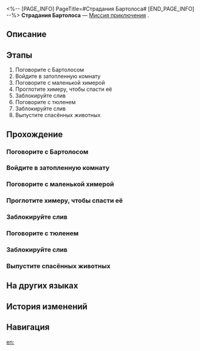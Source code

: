 <%-- [PAGE_INFO]
PageTitle=#Страдания Бартолоса#
[END_PAGE_INFO] --%>
{{Дополнить|Диалоги.}}
{{Миссия Инфобокс
|id              = 4016401
|Название        = 
|Изображение     = Миссия Страдания Бартолоса.png
|Тип             = Миссия приключения
|Событие         = 
|Глава           = 
|Условия         = Завершена [[Миссия Освоения]] «[[О великая гробница, скрывающая тайну перерождения]]»
|Персонажи       = Первопроходец
|СтартЛокация    = [[<!--стартовый мир-->]] — [[<!--стартовая локация-->]]
|Мир             = <!--стартовый мир-->
|Предыдущая      = 
|Следующая       = 
|Награды         = Кредиты*5 000
}}
'''Страдания Бартолоса''' — [[Миссия приключения]]<!--в [мире]-->.

==Описание==
{{Описание|<!--официальное описание из Перекрёстка судеб-->}}

==Этапы==
# Поговорите с Бартолосом
# Войдите в затопленную комнату
# Поговорите с маленькой химерой
# Проглотите химеру, чтобы спасти её
# Заблокируйте слив
# Поговорите с тюленем
# Заблокируйте слив
# Выпустите спасённых животных

==Прохождение==
{{Дополнить}}
===Поговорите с Бартолосом===
{{Описание миссии|тип=Миссия приключения|локация=<!--необходимо добавить-->|Перед тем, как вся Роща рухнула, ни одно невинное существо не пострадало... И всё благодаря воровскому духу Бартолосу.<br />Он хочет похвастаться своим героическим поступком. Расспросите его об этом, и будет вам награда.}}
{{Диалог Начало}}
{{Диалог Конец}}

===Войдите в затопленную комнату===
{{Описание миссии|тип=Миссия приключения|локация=<!--необходимо добавить-->|Воровской дух Бартолос рассказывает о своих героических подвигах и о том, как ловко ему удалось избежать опасности.}}
{{Диалог Начало}}
{{Диалог Конец}}

===Поговорите с маленькой химерой===
{{Диалог Начало}}
{{Диалог Конец}}

===Проглотите химеру, чтобы спасти её===
{{Диалог Начало}}
{{Диалог Конец}}

===Заблокируйте слив===
{{Диалог Начало}}
{{Диалог Конец}}

===Поговорите с тюленем===
{{Диалог Начало}}
{{Диалог Конец}}

===Заблокируйте слив===
{{Диалог Начало}}
{{Диалог Конец}}

===Выпустите спасённых животных===
{{Диалог Начало}}
{{Диалог Конец}}

==На других языках==
{{На других языках
|en   = Bartholos's Troubles
|zhs  = 巴特鲁斯添堵记
|zht  = 巴特魯斯添堵記
|ja   = バトルズのいたずら帳
|ko   = 바르톨로스의 방해 일지
|es   = Las frustraciones de Bartholos
|fr   = Les tracas de Bartholos
|ru   = Страдания Бартолоса
|th   = บันทึกความยุ่งยากของ Bartholos
|vi   = Rắc Rối Của Bartholos
|de   = Bartholos’ Ärgernisse
|id   = Gundahan Bartholos
|pt   = Os Problemas de Bartholos
}}

==История изменений==
{{История изменений|3.6}}

==Навигация==
{{Миссия приключения Навбокс|Глава }}

[[en:]]
